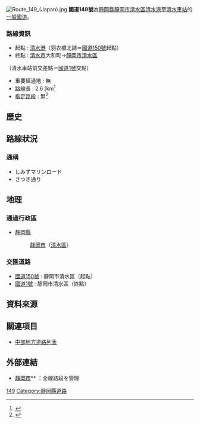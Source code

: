 {{Infobox road
|system= [[一般國道|一般國道]]
|marker_image=[[File:Japanese_National_Route_Sign_0149.svg|100px]]
|highway_name= 國道149號
|alternate_name=
|length_km=2.6
|established=1953年
|starting_terminus= [[清水港|清水港]]
|ending_terminus= [[靜岡縣|靜岡縣]][[靜岡市|靜岡市]][[清水區_(日本)|清水區]]
|junction= [[File:Japanese_National_Route_Sign_0150.svg|24px]][[國道150號|國道150號]]<br />[[File:Japanese_National_Route_Sign_0001.svg|24px]][[國道1號_(日本)|國道1號]]
}}
[[Image:Route_149_(Japan).jpg|thumb]]
'''國道149號'''為[[靜岡縣|靜岡縣]][[靜岡市|靜岡市]][[清水區_(日本)|清水區]][[清水港|清水港]]至[[清水車站_(靜岡縣)|清水車站]]的[[一般國道|一般國道]]。


=== 路線資訊 ===
* 起點 : [[清水港|清水港]]（羽衣橋北詰＝[[國道150號|國道150號]]起點）
* 終點 : [[清水市|清水市]]大和町→[[靜岡市|靜岡市]][[清水區_(日本)|清水區]]
（清水車站前交差點＝[[國道1號_(日本)|國道1號]]交點）
* 重要經過地 : 無
*路線長 : 2.6 [km<ref>{{Cite web|format=PDF|url=http://www.mlit.go.jp/road/ir/ir-data/tokei-nen/2013/pdf/d_genkyou26.pdf|title=表26 一般國道路線別、都道府縣別道路現況|pages=8|work=道路統計年報2013|publisher=[[國土交通省|國土交通省]][[道路局|道路局]]|accessdate=2014-06-09|deadurl=yes|archiveurl=https://web.archive.org/web/20140116073924/http://www.mlit.go.jp/road/ir/ir-data/tokei-nen/2013/pdf/d_genkyou26.pdf|archivedate=2014-01-16}}</ref>
* [[指定路段|指定路段]] : 無<ref>{{Cite web|url=http://law.e-gov.go.jp/htmldata/S33/S33SE164.html|title=一般國道指定路段指定政令（昭和33年6月2日政令第164號）|work=法令資訊提供系統|publisher=[[總務省|總務省]][[行政管理局|行政管理局]]|accessdate=2015-02-06|archive-url=https://web.archive.org/web/20080207065612/http://law.e-gov.go.jp/htmldata/S33/S33SE164.html|archive-date=2008-02-07|dead-url=yes}}</ref>

== 歷史 ==

== 路線狀況 ==
=== 通稱 ===
* しみずマリンロード
* さつき通り

== 地理 ==
=== 通過行政區 ===
* [[靜岡縣|靜岡縣]]
*: [[靜岡市|靜岡市]]（[[清水區_(日本)|清水區]]）

=== 交匯道路 ===
* [[國道150號|國道150號]] : 靜岡市清水區（起點）
* [[國道1號_(日本)|國道1號]] : 靜岡市清水區（終點）


== 資料來源 ==
{{Reflist}}

== 關連項目 ==
{{Commonscat|Route 149 (Japan)}}
* [[中部地方道路列表|中部地方道路列表]]
{{日本一般國道列表}}

== 外部連結 ==
* [http://www.city.shizuoka.jp 靜岡市]** {{Wayback|url=http://www.city.shizuoka.jp/ |date=20150206170316 }}：全線路段を管理

[[Category:日本國道|149]]
[[Category:靜岡縣道路|Category:靜岡縣道路]]